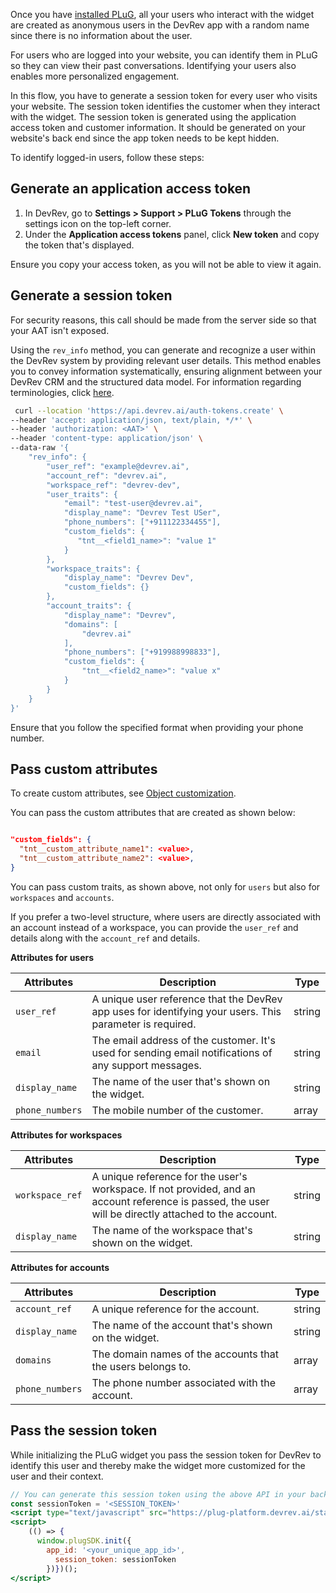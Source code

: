 Once you have [installed PLuG](./installation), all your users who interact with the widget are created as anonymous users in the DevRev app with a random name since there is no information about the user.

For users who are logged into your website, you can identify them in PLuG so they can view their past conversations. Identifying your users also enables more personalized engagement.

In this flow, you have to generate a session token for every user who visits your website. The session token identifies the customer when they interact with the widget. The session token is generated using the application access token and customer information. It should be generated on your website's back end since the app token needs to be kept hidden.

To identify logged-in users, follow these steps:

## Generate an application access token

1. In DevRev, go to **Settings > Support > PLuG Tokens** through the settings icon on the top-left corner.
2. Under the **Application access tokens** panel, click **New token** and copy the token that's displayed.

<Callout intent="note">
Ensure you copy your access token, as you will not be able to view it again.
</Callout>

## Generate a session token

<Callout intent="note">
For security reasons, this call should be made from the server side so that your AAT isn't exposed.
</Callout>

Using the `rev_info` method, you can generate and recognize a user within the DevRev system by providing relevant user details. This method enables you to convey information systematically, ensuring alignment between your DevRev CRM and the structured data model. For information regarding terminologies, click [here](https://devrev.ai/docs/product/grow).

```bash
 curl --location 'https://api.devrev.ai/auth-tokens.create' \
--header 'accept: application/json, text/plain, */*' \
--header 'authorization: <AAT>' \
--header 'content-type: application/json' \
--data-raw '{
    "rev_info": {
        "user_ref": "example@devrev.ai",
        "account_ref": "devrev.ai",
        "workspace_ref": "devrev-dev",
        "user_traits": {
            "email": "test-user@devrev.ai",
            "display_name": "Devrev Test USer",
            "phone_numbers": ["+911122334455"],
            "custom_fields": {
               "tnt__<field1_name>": "value 1"
            }
        },
        "workspace_traits": {
            "display_name": "Devrev Dev",
            "custom_fields": {}
        },
        "account_traits": {
            "display_name": "Devrev",
            "domains": [
                "devrev.ai"
            ],
            "phone_numbers": ["+919988998833"],
            "custom_fields": {
                "tnt__<field2_name>": "value x"
            }
        }
    }
}'

 ```

<Callout intent="note">
Ensure that you follow the specified format when providing your phone number.
</Callout>

## Pass custom attributes

To create custom attributes, see [Object customization](https://devrev.ai/docs/product/object-customization).

You can pass the custom attributes that are created as shown below:
```json

"custom_fields": {
  "tnt__custom_attribute_name1": <value>,
  "tnt__custom_attribute_name2": <value>,
}
 ```

You can pass custom traits, as shown above, not only for `users` but also for `workspaces` and `accounts`.

If you prefer a two-level structure, where users are directly associated with an account instead of a workspace, you can provide the `user_ref` and details along with the `account_ref` and details.

**Attributes for users**

|Attributes   |Description   |Type   |
|---|---|---|
|`user_ref`   |A unique user reference that the DevRev app uses for identifying your users. This parameter is required.   |string   |
|`email`   |The email address of the customer. It's used for sending email notifications of any support messages.   |string   |
|`display_name`   |The name of the user that's shown on the widget.   |string   |
|`phone_numbers`   |The mobile number of the customer.   |array   |

**Attributes for workspaces**                                              

|Attributes   |Description   |Type   |
|---|---|---|
|`workspace_ref`   |A unique reference for the user's workspace. If not provided, and an account reference is passed, the user will be directly attached to the account.   |string   |
|`display_name`   |The name of the workspace that's shown on the widget.   |string   |

**Attributes for accounts**                                                        

|Attributes   |Description   |Type   |
|---|---|---|
|`account_ref`   |A unique reference for the account.    |string   |
|`display_name`    | The name of the account that's shown on the widget.    |string   |
|`domains`   |The domain names of the accounts that the users belongs to.   |array   |
| `phone_numbers`    |The phone number associated with the account.   |array   |

## Pass the session token 

While initializing the PLuG widget you pass the session token for DevRev to identify this user and thereby make the widget more customized for the user and their context.

```jsx
// You can generate this session token using the above API in your backend
const sessionToken = '<SESSION_TOKEN>'
<script type="text/javascript" src="https://plug-platform.devrev.ai/static/plug.js"></script>
<script>
    (() => {
      window.plugSDK.init({
        app_id: '<your_unique_app_id>',
          session_token: sessionToken
        })})();
</script>
```
